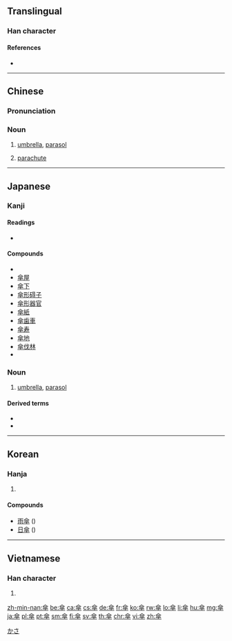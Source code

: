 {{also|伞}}
==Translingual==

===Han character===
{{Han char|rn=9|rad=人|as=10|sn=12|four=8040<sub>8</sub>|canj=人人人十 (OOOJ)|ids=⿱[[人]]⿻⿰[[仌]]仌[[十]]}}

====References====
* {{Han ref|kx=0113.200|dkj=00966|dj=0241.100|hdz=10198.130|uh=5098|ud=20632|bh=B3CA|bd=46026}}

----

==Chinese==
{{zh-forms|s=伞}}

===Pronunciation===
{{zh-pron
|m=sǎn
|c=saan3
|h=pfs=sán,sàn
|mn=sòaⁿ
|w=2se
|ma=y
|mc=y
|oc=y
|cat=n
}}

===Noun===
{{zh-noun}}

# [[umbrella]], [[parasol]]
#: {{zh-usex|雨傘|umbrella|link=y|in_notes=y}}
# [[parachute]]
#: {{zh-usex|跳傘|parachute|link=y|in_notes=y}}
#: {{zh-usex|降落傘|parachute|link=y|in_notes=y}}

----

==Japanese==

===Kanji===
{{ja-kanji|grade=7|rs=人10}}

====Readings====
* {{ja-readings|on=[[さん]] ([[san]])|kun=[[かさ]] ([[kasa]])}}

====Compounds====
{{der-top}}
* {{ja-r|日傘|gloss=parasol|ひがさ}}
* [[傘屋]]
* [[傘下]]
* [[傘形碍子]]
* [[傘形器官]]
* [[傘紙]]
* [[傘歯車]]
* [[傘寿]]
* [[傘地]]
* [[傘伐林]]
* {{ja-r|雨傘|gloss=umbrella|あまがさ}}
{{der-bottom}}

===Noun===
{{ja-noun|かさ|count=本}}

# [[umbrella]], [[parasol]]
#: {{ja-usex|傘を差す|かさ を さす|hold an umbrella}}
#: {{ja-usex|傘を広げる|かさ を ひろげる|open an umbrella}}
#: {{ja-usex|傘をすぼめる|かさ を すぼめる|close an umbrella}}
#: {{ja-usex|傘を巻く|かさ を まく|roll up an umbrella}}

====Derived terms====
* {{ja-r|傘持ち|かさもち|umbrella carrier}}
* {{ja-r|傘立て|かさたて|umbrella stand}}

[[Category:1000 Japanese basic words|かさ]]

----

==Korean==

===Hanja===
{{ko-hanja|hangeul=[[산]]|mr=san}}

# {{defn|lang=ko|sort=人10}}

====Compounds====
* [[雨傘]] ({{ko-l|우산}})
* [[日傘]] ({{ko-l|일산}})

----

==Vietnamese==

===Han character===
{{vi-hantu|[[tản]], [[tàn]], [[tán]]|rs=人10}}

# {{defn|lang=vi|sort=人10}}

[[zh-min-nan:傘]]
[[be:傘]]
[[ca:傘]]
[[cs:傘]]
[[de:傘]]
[[fr:傘]]
[[ko:傘]]
[[rw:傘]]
[[lo:傘]]
[[li:傘]]
[[hu:傘]]
[[mg:傘]]
[[ja:傘]]
[[pl:傘]]
[[pt:傘]]
[[sm:傘]]
[[fi:傘]]
[[sv:傘]]
[[th:傘]]
[[chr:傘]]
[[vi:傘]]
[[zh:傘]]